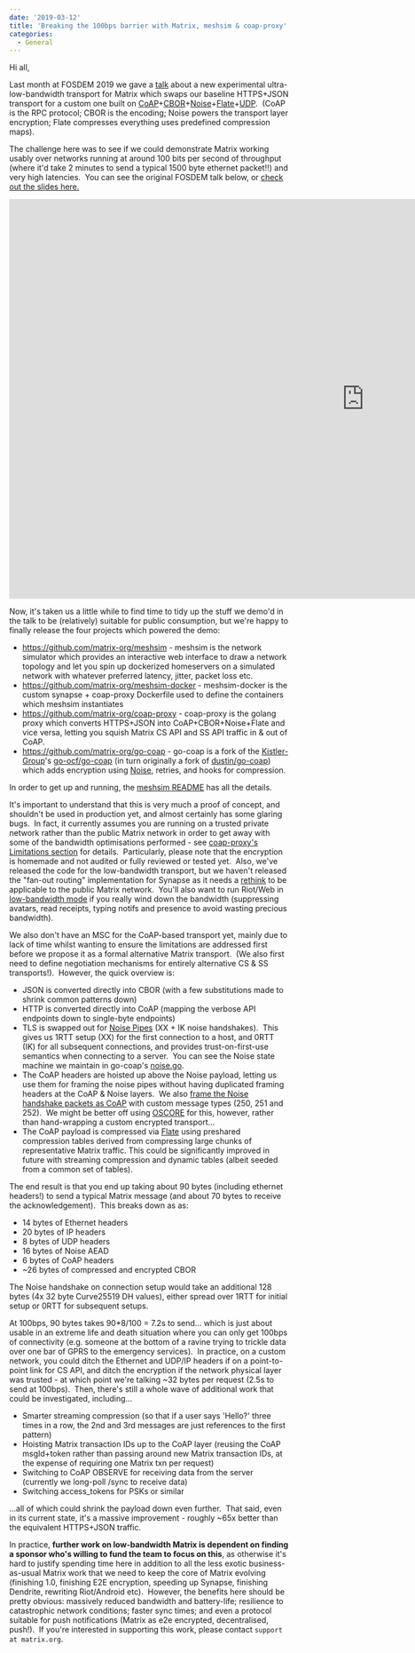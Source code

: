 ```yaml
---
date: '2019-03-12'
title: 'Breaking the 100bps barrier with Matrix, meshsim & coap-proxy'
categories:
  - General
---
```


Hi all,

Last month at FOSDEM 2019 we gave a <a href="https://fosdem.org/2019/schedule/event/matrix/">talk</a> about a new experimental ultra-low-bandwidth transport for Matrix which swaps our baseline HTTPS+JSON transport for a custom one built on <a href="https://tools.ietf.org/html/rfc7252">CoAP</a>+<a href="https://tools.ietf.org/html/rfc7049">CBOR</a>+<a href="https://noiseprotocol.org">Noise</a>+<a href="https://golang.org/pkg/compress/flate/">Flate</a>+<a href="https://tools.ietf.org/rfc/rfc768.txt">UDP</a>.  (CoAP is the RPC protocol; CBOR is the encoding; Noise powers the transport layer encryption; Flate compresses everything uses predefined compression maps).

The challenge here was to see if we could demonstrate Matrix working usably over networks running at around 100 bits per second of throughput (where it'd take 2 minutes to send a typical 1500 byte ethernet packet!!) and very high latencies.  You can see the original FOSDEM talk below, or <a href="https://matrix.org/blog/wp-content/uploads/2019/02/2019-02-03-FOSDEM-Low-Bandwidth.pdf">check out the slides here.</a>

<div class="video-container"><iframe src="https://www.youtube.com/embed/DZBvy4abB1o" width="1280" height="720" frameborder="0" allowfullscreen="allowfullscreen" data-mce-fragment="1"></div><span data-mce-type="bookmark" style="display: inline-block; width: 0px; overflow: hidden; line-height: 0;" class="mce_SELRES_start">﻿</span></iframe></div>

Now, it's taken us a little while to find time to tidy up the stuff we demo'd in the talk to be (relatively) suitable for public consumption, but we're happy to finally release the four projects which powered the demo:
<ul>
 	<li><a href="https://github.com/matrix-org/meshsim">https://github.com/matrix-org/meshsim</a> - meshsim is the network simulator which provides an interactive web interface to draw a network topology and let you spin up dockerized homeservers on a simulated network with whatever preferred latency, jitter, packet loss etc.</li>
 	<li><a href="https://github.com/matrix-org/meshsim-docker">https://github.com/matrix-org/meshsim-docker</a> - meshsim-docker is the custom synapse + coap-proxy Dockerfile used to define the containers which meshsim instantiates</li>
 	<li><a href="https://github.com/matrix-org/coap-proxy">https://github.com/matrix-org/coap-proxy</a> - coap-proxy is the golang proxy which converts HTTPS+JSON into CoAP+CBOR+Noise+Flate and vice versa, letting you squish Matrix CS API and SS API traffic in &amp; out of CoAP.</li>
 	<li><a href="https://github.com/matrix-org/go-coap">https://github.com/matrix-org/go-coap</a> - go-coap is a fork of the <a href="https://github.com/Kistler-Group">Kistler-Group</a>'s <a href="https://github.com/go-ocf/go-coap">go-ocf/go-coap</a> (in turn originally a fork of <a href="https://github.com/dustin/go-coap">dustin/go-coap</a>) which adds encryption using <a href="https://noiseprotocol.org">Noise</a>, retries, and hooks for compression.</li>
</ul>
In order to get up and running, the <a href="https://github.com/matrix-org/meshsim/blob/master/README.md">meshsim README</a> has all the details.

It's important to understand that this is very much a proof of concept, and shouldn't be used in production yet, and almost certainly has some glaring bugs.  In fact, it currently assumes you are running on a trusted private network rather than the public Matrix network in order to get away with some of the bandwidth optimisations performed - see <a href="https://github.com/matrix-org/coap-proxy#limitations">coap-proxy's Limitations section</a> for details.  Particularly, please note that the encryption is homemade and not audited or fully reviewed or tested yet.  Also, we've released the code for the low-bandwidth transport, but we haven't released the "fan-out routing" implementation for Synapse as it needs a <a href="https://yggdrasil-network.github.io/">rethink</a> to be applicable to the public Matrix network.  You'll also want to run Riot/Web in <a href="https://github.com/matrix-org/matrix-react-sdk/pull/2598">low-bandwidth mode</a> if you really wind down the bandwidth (suppressing avatars, read receipts, typing notifs and presence to avoid wasting precious bandwidth).

We also don't have an MSC for the CoAP-based transport yet, mainly due to lack of time whilst wanting to ensure the limitations are addressed first before we propose it as a formal alternative Matrix transport.  (We also first need to define negotiation mechanisms for entirely alternative CS &amp; SS transports!).  However, the quick overview is:
<ul>
 	<li>JSON is converted directly into CBOR (with a few substitutions made to shrink common patterns down)</li>
 	<li>HTTP is converted directly into CoAP (mapping the verbose API endpoints down to single-byte endpoints)</li>
 	<li>TLS is swapped out for <a href="https://noiseprotocol.org/noise.html#noise-pipes">Noise Pipes</a> (XX + IK noise handshakes).  This gives us 1RTT setup (XX) for the first connection to a host, and 0RTT (IK) for all subsequent connections, and provides trust-on-first-use semantics when connecting to a server.  You can see the Noise state machine we maintain in go-coap's <a href="https://github.com/matrix-org/go-coap/blob/master/noise.go">noise.go</a>.</li>
 	<li>The CoAP headers are hoisted up above the Noise payload, letting us use them for framing the noise pipes without having duplicated framing headers at the CoAP &amp; Noise layers.  We also <a href="https://github.com/matrix-org/go-coap/blob/e156f6bb5d3c728040ceffd09685610128d3c63c/conn.go#L340-L371">frame the Noise handshake packets as CoAP</a> with custom message types (250, 251 and 252).  We might be better off using <a href="https://github.com/core-wg/oscoap">OSCORE</a> for this, however, rather than hand-wrapping a custom encrypted transport...</li>
 	<li>The CoAP payload is compressed via <a href="https://golang.org/pkg/compress/flate/">Flate</a> using preshared compression tables derived from compressing large chunks of representative Matrix traffic. This could be significantly improved in future with streaming compression and dynamic tables (albeit seeded from a common set of tables).</li>
</ul>
The end result is that you end up taking about 90 bytes (including ethernet headers!) to send a typical Matrix message (and about 70 bytes to receive the acknowledgement).  This breaks down as as:
<ul>
 	<li>14 bytes of Ethernet headers</li>
 	<li>20 bytes of IP headers</li>
 	<li>8 bytes of UDP headers</li>
 	<li>16 bytes of Noise AEAD</li>
 	<li>6 bytes of CoAP headers</li>
 	<li>~26 bytes of compressed and encrypted CBOR</li>
</ul>
The Noise handshake on connection setup would take an additional 128 bytes (4x 32 byte Curve25519 DH values), either spread over 1RTT for initial setup or 0RTT for subsequent setups.

At 100bps, 90 bytes takes 90*8/100 = 7.2s to send... which is just about usable in an extreme life and death situation where you can only get 100bps of connectivity (e.g. someone at the bottom of a ravine trying to trickle data over one bar of GPRS to the emergency services).  In practice, on a custom network, you could ditch the Ethernet and UDP/IP headers if on a point-to-point link for CS API, and ditch the encryption if the network physical layer was trusted - at which point we're talking ~32 bytes per request (2.5s to send at 100bps).  Then, there's still a whole wave of additional work that could be investigated, including...
<ul>
 	<li>Smarter streaming compression (so that if a user says 'Hello?' three times in a row, the 2nd and 3rd messages are just references to the first pattern)</li>
 	<li>Hoisting Matrix transaction IDs up to the CoAP layer (reusing the CoAP msgId+token rather than passing around new Matrix transaction IDs, at the expense of requiring one Matrix txn per request)</li>
 	<li>Switching to CoAP OBSERVE for receiving data from the server (currently we long-poll /sync to receive data)</li>
 	<li>Switching access_tokens for PSKs or similar</li>
</ul>
...all of which could shrink the payload down even further.  That said, even in its current state, it's a massive improvement - roughly ~65x better than the equivalent HTTPS+JSON traffic.

In practice, <strong>further work on low-bandwidth Matrix is dependent on finding a sponsor who's willing to fund the team to focus on this</strong>, as otherwise it's hard to justify spending time here in addition to all the less exotic business-as-usual Matrix work that we need to keep the core of Matrix evolving (finishing 1.0, finishing E2E encryption, speeding up Synapse, finishing Dendrite, rewriting Riot/Android etc).  However, the benefits here should be pretty obvious: massively reduced bandwidth and battery-life; resilience to catastrophic network conditions; faster sync times; and even a protocol suitable for push notifications (Matrix as e2e encrypted, decentralised, push!).  If you're interested in supporting this work, please contact <code>support at matrix.org</code>.

